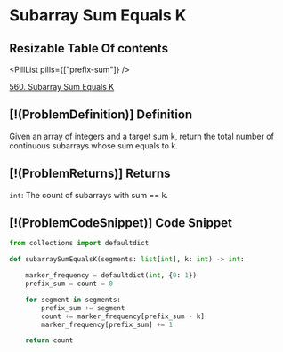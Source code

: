 # Subarray Sum Equals K

## Resizable Table Of contents

<DifficultyBadge difficulty="medium" />

<PillList pills={["prefix-sum"]} />

[560. Subarray Sum Equals K](https://leetcode.com/problems/subarray-sum-equals-k)

## [!(ProblemDefinition)] Definition

Given an array of integers and a target sum k, return the total number of continuous subarrays whose sum equals to k.

## [!(ProblemReturns)] Returns

`int`: The count of subarrays with sum == k.

## [!(ProblemCodeSnippet)] Code Snippet

```python meta="source=problems/560-subarray-sum-equals-k/solution.py"
from collections import defaultdict

def subarraySumEqualsK(segments: list[int], k: int) -> int:

    marker_frequency = defaultdict(int, {0: 1})
    prefix_sum = count = 0

    for segment in segments:
        prefix_sum += segment
        count += marker_frequency[prefix_sum - k]
        marker_frequency[prefix_sum] += 1

    return count
```

